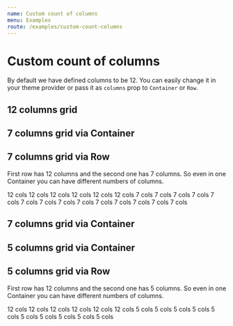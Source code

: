 ```yaml
---
name: Custom count of columns
menu: Examples
route: /examples/custom-count-columns
---
```



# Custom count of columns

By default we have defined columns to be 12. You can easily change
it in your theme provider or pass it as `columns` prop to `Container`
or `Row`.

## 12 columns grid

<Playground>
  <ThemeProvider theme={{ grid: theme }}>
    <Container
      colCss={`
        background-color: #e0e0eb;
        border: 1px solid #b3b3cc;
        padding: 20px;
      `}
    >
      <Row>
        <Col size={1} />
        <Col size={1} />
        <Col size={1} />
        <Col size={1} />
        <Col size={1} />
        <Col size={1} />
        <Col size={1} />
        <Col size={1} />
        <Col size={1} />
        <Col size={1} />
        <Col size={1} />
        <Col size={1} />
        <Col size={1} />
        <Col size={1} />
        <Col size={1} />
        <Col size={1} />
        <Col size={1} />
        <Col size={1} />
        <Col size={1} />
        <Col size={1} />
        <Col size={1} />
        <Col size={1} />
        <Col size={1} />
        <Col size={1} />
      </Row>
    </Container>
  </ThemeProvider>
</Playground>

## 7 columns grid via Container

<Playground>
  <ThemeProvider theme={{ grid: theme }}>
    <Container
      columns={7}
      colCss={`
        background-color: #e0e0eb;
        border: 1px solid #b3b3cc;
        padding: 20px;
      `}
    >
      <Row>
        <Col size={1} />
        <Col size={1} />
        <Col size={1} />
        <Col size={1} />
        <Col size={1} />
        <Col size={1} />
        <Col size={1} />
        <Col size={1} />
        <Col size={1} />
        <Col size={1} />
        <Col size={1} />
        <Col size={1} />
        <Col size={1} />
        <Col size={1} />
      </Row>
    </Container>
  </ThemeProvider>
</Playground>

## 7 columns grid via Row

First row has 12 columns and the second one has 7 columns.
So even in one Container you can have different numbers
of columns.

<Playground>
  <ThemeProvider theme={{ grid: theme }}>
    <Container
      colCss={`
        background-color: #e0e0eb;
        border: 1px solid #b3b3cc;
        padding: 20px;
      `}
    >
      <Row>
        <Col size={2}>12 cols</Col>
        <Col size={2}>12 cols</Col>
        <Col size={2}>12 cols</Col>
        <Col size={2}>12 cols</Col>
        <Col size={2}>12 cols</Col>
        <Col size={2}>12 cols</Col>
      </Row>
      <Row columns={7}>
        <Col size={1}>7 cols</Col>
        <Col size={1}>7 cols</Col>
        <Col size={1}>7 cols</Col>
        <Col size={1}>7 cols</Col>
        <Col size={1}>7 cols</Col>
        <Col size={1}>7 cols</Col>
        <Col size={1}>7 cols</Col>
        <Col size={1}>7 cols</Col>
        <Col size={1}>7 cols</Col>
        <Col size={1}>7 cols</Col>
        <Col size={1}>7 cols</Col>
        <Col size={1}>7 cols</Col>
        <Col size={1}>7 cols</Col>
        <Col size={1}>7 cols</Col>
      </Row>
    </Container>
  </ThemeProvider>
</Playground>

## 7 columns grid via Container

<Playground>
  <ThemeProvider theme={{ grid: theme }}>
    <Container
      columns={7}
      colCss={`
        background-color: #e0e0eb;
        border: 1px solid #b3b3cc;
        padding: 20px;
      `}
    >
      <Row>
        <Col size={1} />
        <Col size={1} />
        <Col size={1} />
        <Col size={1} />
        <Col size={1} />
        <Col size={1} />
        <Col size={1} />
        <Col size={1} />
        <Col size={1} />
        <Col size={1} />
        <Col size={1} />
        <Col size={1} />
        <Col size={1} />
        <Col size={1} />
      </Row>
    </Container>
  </ThemeProvider>
</Playground>

## 5 columns grid via Container

<Playground>
  <ThemeProvider theme={{ grid: theme }}>
    <Container
      columns={5}
      colCss={`
        background-color: #e0e0eb;
        border: 1px solid #b3b3cc;
        padding: 20px;
      `}
    >
      <Row>
        <Col size={1} />
        <Col size={1} />
        <Col size={1} />
        <Col size={1} />
        <Col size={1} />
        <Col size={1} />
        <Col size={1} />
        <Col size={1} />
        <Col size={1} />
        <Col size={1} />
      </Row>
    </Container>
  </ThemeProvider>
</Playground>

## 5 columns grid via Row

First row has 12 columns and the second one has 5 columns.
So even in one Container you can have different numbers
of columns.

<Playground>
  <ThemeProvider theme={{ grid: theme }}>
    <Container
      colCss={`
        background-color: #e0e0eb;
        border: 1px solid #b3b3cc;
        padding: 20px;
      `}
    >
      <Row>
        <Col size={2}>12 cols</Col>
        <Col size={2}>12 cols</Col>
        <Col size={2}>12 cols</Col>
        <Col size={2}>12 cols</Col>
        <Col size={2}>12 cols</Col>
        <Col size={2}>12 cols</Col>
      </Row>
      <Row columns={5}>
        <Col size={1}>5 cols</Col>
        <Col size={1}>5 cols</Col>
        <Col size={1}>5 cols</Col>
        <Col size={1}>5 cols</Col>
        <Col size={1}>5 cols</Col>
        <Col size={1}>5 cols</Col>
        <Col size={1}>5 cols</Col>
        <Col size={1}>5 cols</Col>
        <Col size={1}>5 cols</Col>
        <Col size={1}>5 cols</Col>
      </Row>
    </Container>
  </ThemeProvider>
</Playground>
